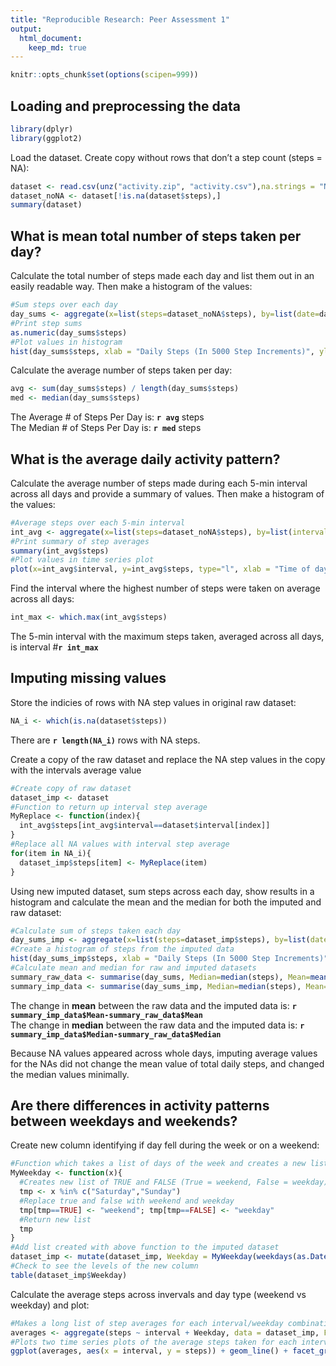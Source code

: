 ```yaml
---
title: "Reproducible Research: Peer Assessment 1"
output: 
  html_document:
    keep_md: true
---
```

```r
knitr::opts_chunk$set(options(scipen=999))
```

## Loading and preprocessing the data
```r
library(dplyr)
library(ggplot2)
```
Load the dataset. Create copy without rows that don't a step count (steps = NA):
```r
dataset <- read.csv(unz("activity.zip", "activity.csv"),na.strings = "NA")
dataset_noNA <- dataset[!is.na(dataset$steps),]
summary(dataset)
```


## What is mean total number of steps taken per day?
Calculate the total number of steps made each day and list them out in an easily readable way. Then make a histogram of the values:
```r
#Sum steps over each day
day_sums <- aggregate(x=list(steps=dataset_noNA$steps), by=list(date=dataset_noNA$date), FUN=sum)
#Print step sums
as.numeric(day_sums$steps)
#Plot values in histogram
hist(day_sums$steps, xlab = "Daily Steps (In 5000 Step Increments)", ylab="# Of Days", main="") 
```

Calculate the average number of steps taken per day:
```r
avg <- sum(day_sums$steps) / length(day_sums$steps)
med <- median(day_sums$steps)
```

The Average # of Steps Per Day is: **`r avg`** steps   
The Median # of Steps Per Day is: **`r med`** steps

## What is the average daily activity pattern?
Calculate the average number of steps made during each 5-min interval across all days and provide a summary of values. Then make a histogram of the values:
```r
#Average steps over each 5-min interval
int_avg <- aggregate(x=list(steps=dataset_noNA$steps), by=list(interval=dataset_noNA$interval), FUN=mean)
#Print summary of step averages
summary(int_avg$steps)
#Plot values in time series plot
plot(x=int_avg$interval, y=int_avg$steps, type="l", xlab = "Time of day / 5-min", ylab="Steps", main="") 
```

Find the interval where the highest number of steps were taken on average across all days:
```r
int_max <- which.max(int_avg$steps)
```

The 5-min interval with the maximum steps taken, averaged across all days, is interval \#**`r int_max`**

## Imputing missing values
Store the indicies of rows with NA step values in original raw dataset:
```r
NA_i <- which(is.na(dataset$steps))
```
There are **`r length(NA_i)`** rows with NA steps.

Create a copy of the raw dataset and replace the NA step values in the copy with the intervals average value 
```r
#Create copy of raw dataset
dataset_imp <- dataset
#Function to return up interval step average
MyReplace <- function(index){
  int_avg$steps[int_avg$interval==dataset$interval[index]]
}
#Replace all NA values with interval step average
for(item in NA_i){
  dataset_imp$steps[item] <- MyReplace(item)
}
```

Using new imputed dataset, sum steps across each day, show results in a histogram and calculate the mean and the median for both the imputed and raw dataset:
```r
#Calculate sum of steps taken each day
day_sums_imp <- aggregate(x=list(steps=dataset_imp$steps), by=list(date=dataset_imp$date), FUN=sum)
#Create a histogram of steps from the imputed data
hist(day_sums_imp$steps, xlab = "Daily Steps (In 5000 Step Increments)", ylab="# Of Days", main="")
#Calculate mean and median for raw and imputed datasets
summary_raw_data <- summarise(day_sums, Median=median(steps), Mean=mean(steps))
summary_imp_data <- summarise(day_sums_imp, Median=median(steps), Mean=mean(steps))
```
The change in **mean** between the raw data and the imputed data is: **`r summary_imp_data$Mean-summary_raw_data$Mean`**  
The change in **median** between the raw data and the imputed data is: **`r summary_imp_data$Median-summary_raw_data$Median`**

Because NA values appeared across whole days, imputing average values for the NAs did not change the mean value of total daily steps, and changed the median values minimally.

## Are there differences in activity patterns between weekdays and weekends?
Create new column identifying if day fell during the week or on a weekend:
```r
#Function which takes a list of days of the week and creates a new list labelling weekdays vs. weekends 
MyWeekday <- function(x){
  #Creates new list of TRUE and FALSE (True = weekend, False = weekday)
  tmp <- x %in% c("Saturday","Sunday")
  #Replace true and false with weekend and weekday
  tmp[tmp==TRUE] <- "weekend"; tmp[tmp==FALSE] <- "weekday"
  #Return new list
  tmp
}
#Add list created with above function to the imputed dataset
dataset_imp <- mutate(dataset_imp, Weekday = MyWeekday(weekdays(as.Date(dataset_imp$date))))
#Check to see the levels of the new column
table(dataset_imp$Weekday)
```

Calculate the average steps across invervals and day type (weekend vs weekday) and plot:
```r
#Makes a long list of step averages for each interval/weekday combination (288 x 2 = 576 rows)
averages <- aggregate(steps ~ interval + Weekday, data = dataset_imp, FUN=mean)
#Plots two time series plots of the average steps taken for each interval. One plot for weekdays one plot for weekends
ggplot(averages, aes(x = interval, y = steps)) + geom_line() + facet_grid(Weekday~.) + xlab("Interval") + ylab("Avg. Steps")
```
